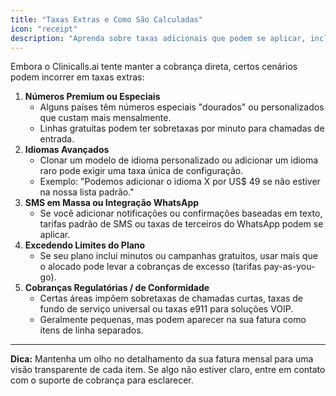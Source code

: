 ```yaml
---
title: "Taxas Extras e Como São Calculadas"
icon: "receipt"
description: "Aprenda sobre taxas adicionais que podem se aplicar, incluindo números premium, configuração de idiomas e cobranças regulatórias"
---
```


Embora o Clinicalls.ai tente manter a cobrança direta, certos cenários podem incorrer em taxas extras:

1. **Números Premium ou Especiais**
   - Alguns países têm números especiais "dourados" ou personalizados que custam mais mensalmente.
   - Linhas gratuitas podem ter sobretaxas por minuto para chamadas de entrada.
2. **Idiomas Avançados**
   - Clonar um modelo de idioma personalizado ou adicionar um idioma raro pode exigir uma taxa única de configuração.
   - Exemplo: "Podemos adicionar o idioma X por US\$ 49 se não estiver na nossa lista padrão."
3. **SMS em Massa ou Integração WhatsApp**
   - Se você adicionar notificações ou confirmações baseadas em texto, tarifas padrão de SMS ou taxas de terceiros do WhatsApp podem se aplicar.
4. **Excedendo Limites do Plano**
   - Se seu plano inclui minutos ou campanhas gratuitos, usar mais que o alocado pode levar a cobranças de excesso (tarifas pay-as-you-go).
5. **Cobranças Regulatórias / de Conformidade**
   - Certas áreas impõem sobretaxas de chamadas curtas, taxas de fundo de serviço universal ou taxas e911 para soluções VOIP.
   - Geralmente pequenas, mas podem aparecer na sua fatura como itens de linha separados.

---

**Dica:** Mantenha um olho no detalhamento da sua fatura mensal para uma visão transparente de cada item. Se algo não estiver claro, entre em contato com o suporte de cobrança para esclarecer.